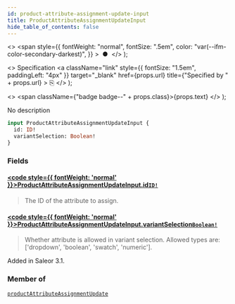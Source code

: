 ```yaml
---
id: product-attribute-assignment-update-input
title: ProductAttributeAssignmentUpdateInput
hide_table_of_contents: false
---
```


  <>
    <span
      style={{
        fontWeight: "normal",
        fontSize: ".5em",
        color: "var(--ifm-color-secondary-darkest)",
      }}
    >
      &nbsp;●&nbsp;
    </span>
  </>
);

  <>
    Specification
    <a
      className="link"
      style={{ fontSize: "1.5em", paddingLeft: "4px" }}
      target="\_blank"
      href={props.url}
      title={"Specified by " + props.url}
    >
      ⎘
    </a>
  </>
);

  <>
    <span className={"badge badge--" + props.class}>{props.text}</span>
  </>
);

No description

```graphql
input ProductAttributeAssignmentUpdateInput {
  id: ID!
  variantSelection: Boolean!
}
```

### Fields

#### [<code style={{ fontWeight: 'normal' }}>ProductAttributeAssignmentUpdateInput.<b>id</b></code>](#)<Bullet />[`ID!`](../../../storefront/miscellaneous/scalars/id) <Badge class="secondary" text="non-null"/> <Badge class="secondary" text="scalar"/>

> The ID of the attribute to assign.

#### [<code style={{ fontWeight: 'normal' }}>ProductAttributeAssignmentUpdateInput.<b>variantSelection</b></code>](#)<Bullet />[`Boolean!`](../../../storefront/miscellaneous/scalars/boolean) <Badge class="secondary" text="non-null"/> <Badge class="secondary" text="scalar"/>

> Whether attribute is allowed in variant selection. Allowed types are: ['dropdown', 'boolean', 'swatch', 'numeric'].

Added in Saleor 3.1.

>

### Member of

[`productAttributeAssignmentUpdate`](../../../storefront/products/mutations/product-attribute-assignment-update) <Badge class="secondary" text="mutation"/>
